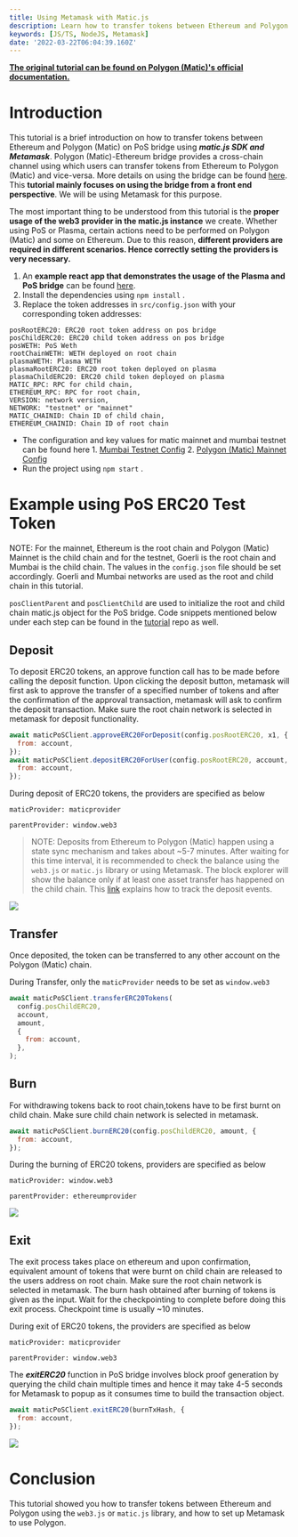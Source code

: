 ```yaml
---
title: Using Metamask with Matic.js
description: Learn how to transfer tokens between Ethereum and Polygon (Matic)
keywords: [JS/TS, NodeJS, Metamask]
date: '2022-03-22T06:04:39.160Z'
---
```


[**The original tutorial can be found on Polygon (Matic)'s official documentation.**](https://docs.matic.network/docs/develop/pos-using-metamask)

# Introduction

This tutorial is a brief introduction on how to transfer tokens between Ethereum and Polygon (Matic) on PoS bridge using **_matic.js SDK and Metamask_**. Polygon (Matic)-Ethereum bridge provides a cross-chain channel using which users can transfer tokens from Ethereum to Polygon (Matic) and vice-versa. More details on using the bridge can be found [here](https://docs.matic.network/docs/develop/ethereum-matic/pos/getting-started). This **tutorial mainly focuses on using the bridge from a front end perspective**. We will be using Metamask for this purpose.

The most important thing to be understood from this tutorial is the **proper usage of the web3 provider in the matic.js instance** we create. Whether using PoS or Plasma, certain actions need to be performed on Polygon (Matic) and some on Ethereum. Due to this reason, **different providers are required in different scenarios. Hence correctly setting the providers is very necessary.**

1.  An **example react app that demonstrates the usage of the Plasma and PoS bridge** can be found [here](https://github.com/maticnetwork/pos-plasma-tutorial).
2.  Install the dependencies using `npm install` .
3.  Replace the token addresses in `src/config.json` with your corresponding token addresses:

```text
posRootERC20: ERC20 root token address on pos bridge
posChildERC20: ERC20 child token address on pos bridge
posWETH: PoS Weth
rootChainWETH: WETH deployed on root chain
plasmaWETH: Plasma WETH
plasmaRootERC20: ERC20 root token deployed on plasma
plasmaChildERC20: ERC20 child token deployed on plasma
MATIC_RPC: RPC for child chain,
ETHEREUM_RPC: RPC for root chain,
VERSION: network version,
NETWORK: "testnet" or "mainnet"
MATIC_CHAINID: Chain ID of child chain,
ETHEREUM_CHAINID: Chain ID of root chain
```

- The configuration and key values for matic mainnet and mumbai testnet can be found here 1. [Mumbai Testnet Config](https://static.matic.network/network/testnet/mumbai/index.json) 2. [Polygon (Matic) Mainnet Config](https://static.matic.network/network/mainnet/v1/index.json)
- Run the project using `npm start` .

# Example using PoS ERC20 Test Token

NOTE: For the mainnet, Ethereum is the root chain and Polygon (Matic) Mainnet is the child chain and for the testnet, Goerli is the root chain and Mumbai is the child chain. The values in the `config.json` file should be set accordingly. Goerli and Mumbai networks are used as the root and child chain in this tutorial.

`posClientParent` and `posClientChild` are used to initialize the root and child chain matic.js object for the PoS bridge. Code snippets mentioned below under each step can be found in the [tutorial](https://github.com/maticnetwork/pos-plasma-tutorial) repo as well.

## Deposit

To deposit ERC20 tokens, an approve function call has to be made before calling the deposit function. Upon clicking the deposit button, metamask will first ask to approve the transfer of a specified number of tokens and after the confirmation of the approval transaction, metamask will ask to confirm the deposit transaction. Make sure the root chain network is selected in metamask for deposit functionality.

```javascript
await maticPoSClient.approveERC20ForDeposit(config.posRootERC20, x1, {
  from: account,
});
await maticPoSClient.depositERC20ForUser(config.posRootERC20, account, amount, {
  from: account,
});
```

During deposit of ERC20 tokens, the providers are specified as below

`maticProvider: maticprovider`

`parentProvider: window.web3`

> NOTE: Deposits from Ethereum to Polygon (Matic) happen using a state sync mechanism and takes about ~5-7 minutes. After waiting for this time interval, it is recommended to check the balance using the `web3.js` or `matic.js` library or using Metamask. The block explorer will show the balance only if at least one asset transfer has happened on the child chain. This [link](https://docs.matic.network/docs/develop/ethereum-matic/pos/deposit-withdraw-event-pos/) explains how to track the deposit events.

![](./assets/deposit.png)

## Transfer

Once deposited, the token can be transferred to any other account on the Polygon (Matic) chain.

During Transfer, only the `maticProvider` needs to be set as `window.web3`

```javascript
await maticPoSClient.transferERC20Tokens(
  config.posChildERC20,
  account,
  amount,
  {
    from: account,
  },
);
```

## Burn

For withdrawing tokens back to root chain,tokens have to be first burnt on child chain. Make sure child chain network is selected in metamask.

```javascript
await maticPoSClient.burnERC20(config.posChildERC20, amount, {
  from: account,
});
```

During the burning of ERC20 tokens, providers are specified as below

`maticProvider: window.web3`

`parentProvider: ethereumprovider`

![](./assets/burn.png)

## Exit

The exit process takes place on ethereum and upon confirmation, equivalent amount of tokens that were burnt on child chain are released to the users address on root chain. Make sure the root chain network is selected in metamask. The burn hash obtained after burning of tokens is given as the input. Wait for the checkpointing to complete before doing this exit process. Checkpoint time is usually ~10 minutes.

During exit of ERC20 tokens, the providers are specified as below

`maticProvider: maticprovider`

`parentProvider: window.web3`

The **_exitERC20_** function in PoS bridge involves block proof generation by querying the child chain multiple times and hence it may take 4-5 seconds for Metamask to popup as it consumes time to build the transaction object.

```javascript
await maticPoSClient.exitERC20(burnTxHash, {
  from: account,
});
```

![](./assets/exit.png)

# Conclusion

This tutorial showed you how to transfer tokens between Ethereum and Polygon using the `web3.js` or `matic.js` library, and how to set up Metamask to use Polygon.
